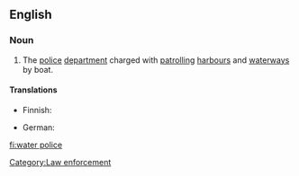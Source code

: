 {{wikipedia}}
==English==

===Noun===
{{en-noun|sg=[[water]] [[police]]|-}}

# The [[police]] [[department]] charged with [[patrol]]ling [[harbour]]s and [[waterway]]s by boat.

====Translations====
{{trans-top|police department charged with patrolling harbours and waterways}}
* Finnish: {{t+|fi|venepoliisi}}
{{trans-mid}}
* German: {{t+|de|Wasserschutzpolizei|f}}
{{trans-bottom}}

[[Category:Law enforcement]]

[[fi:water police]]
